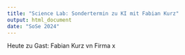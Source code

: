 ```yaml
---
title: "Science Lab: Sondertermin zu KI mit Fabian Kurz"
output: html_document
date: "SoSe 2024"
---
```

Heute zu Gast: Fabian Kurz vn Firma x